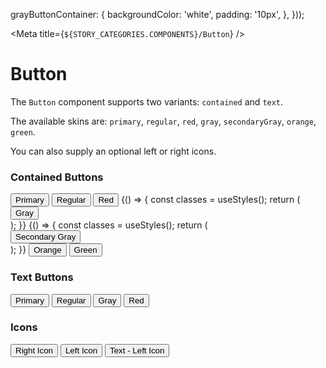 
  grayButtonContainer: {
    backgroundColor: 'white',
    padding: '10px',
  },
}));


<Meta title={`${STORY_CATEGORIES.COMPONENTS}/Button`} />

# Button

The `Button` component supports two variants: `contained` and `text`.

The available skins are: `primary`, `regular`, `red`, `gray`, `secondaryGray`, `orange`, `green`.

You can also supply an optional left or right icons.

### Contained Buttons

<Preview>
  <Story name="Primary">
    <Button onClick={onButtonClicked}>Primary</Button>
  </Story>
  <Story name="Regular">
    <Button onClick={onButtonClicked} skin="regular">
      Regular
    </Button>
  </Story>
  <Story name="Red">
    <Button onClick={onButtonClicked} skin="red">
      Red
    </Button>
  </Story>
  <Story name="Gray">
    {() => {
      const classes = useStyles();
      return (
        <div className={classes.grayButtonContainer}>
          <Button onClick={onButtonClicked} skin="gray">
            Gray
          </Button>
        </div>
      );
    }}
  </Story>
  <Story name="Secondary Gray">
    {() => {
      const classes = useStyles();
      return (
        <div className={classes.grayButtonContainer}>
          <Button onClick={onButtonClicked} skin="secondaryGray">
            Secondary Gray
          </Button>
        </div>
      );
    }}
  </Story>
  <Story name="Orange">
    <Button onClick={onButtonClicked} skin="orange">
      Orange
    </Button>
  </Story>
  <Story name="Green">
    <Button onClick={onButtonClicked} skin="green">
      Green
    </Button>
  </Story>
</Preview>

### Text Buttons

<Preview>
  <Story name="Text - Primary">
    <Button onClick={onButtonClicked} variant="text">
      Primary
    </Button>
  </Story>
  <Story name="Text - Regular">
    <Button onClick={onButtonClicked} skin="regular" variant="text">
      Regular
    </Button>
  </Story>
  <Story name="Text - Gray">
    <Button onClick={onButtonClicked} skin="gray" variant="text">
      Gray
    </Button>
  </Story>
   <Story name="Text - Red">
    <Button onClick={onButtonClicked} skin="red" variant="text">
      Red
    </Button>
  </Story>
</Preview>

### Icons

<Preview>
  <Story name="Right Icon">
    <Button onClick={onButtonClicked} rightIcon={PlusIcon}>
      Right Icon
    </Button>
  </Story>
  <Story name="Left Icon">
    <Button onClick={onButtonClicked} leftIcon={PlusIcon}>
      Left Icon
    </Button>
  </Story>
  <Story name="Text - Left Icon">
    <Button onClick={onButtonClicked} leftIcon={PlusIcon} variant="text">
      Text - Left Icon
    </Button>
  </Story>
</Preview>
